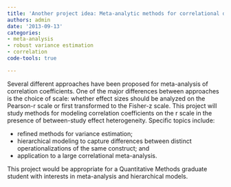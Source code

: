 ```yaml
---
title: 'Another project idea: Meta-analytic methods for correlational data'
authors: admin
date: '2013-09-13'
categories:
- meta-analysis
- robust variance estimation
- correlation
code-tools: true

---
```


Several different approaches have been proposed for meta-analysis of correlation coefficients. One of the major differences between approaches is the choice of scale: whether effect sizes should be analyzed on the Pearson-r scale or first transformed to the Fisher-z scale. This project will study methods for modeling correlation coefficients on the r scale in the presence of between-study effect heterogeneity. Specific topics include:

* refined methods for variance estimation;
* hierarchical modeling to capture differences between distinct operationalizations of the same construct; and
* application to a large correlational meta-analysis.

This project would be appropriate for a Quantitative Methods graduate student with interests in meta-analysis and hierarchical models.
